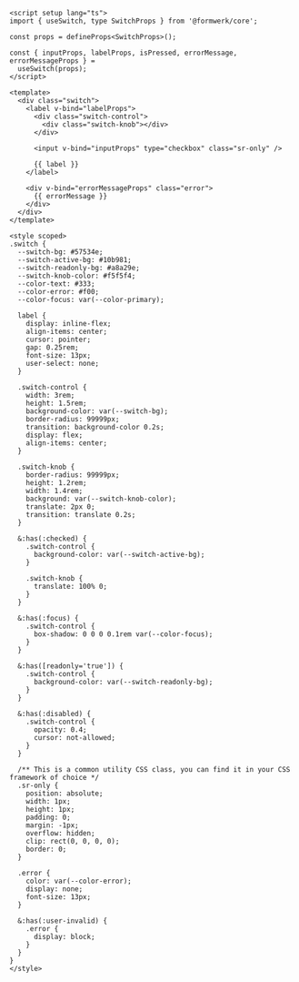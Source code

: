 ```vue collapse={28-118}
<script setup lang="ts">
import { useSwitch, type SwitchProps } from '@formwerk/core';

const props = defineProps<SwitchProps>();

const { inputProps, labelProps, isPressed, errorMessage, errorMessageProps } =
  useSwitch(props);
</script>

<template>
  <div class="switch">
    <label v-bind="labelProps">
      <div class="switch-control">
        <div class="switch-knob"></div>
      </div>

      <input v-bind="inputProps" type="checkbox" class="sr-only" />

      {{ label }}
    </label>

    <div v-bind="errorMessageProps" class="error">
      {{ errorMessage }}
    </div>
  </div>
</template>

<style scoped>
.switch {
  --switch-bg: #57534e;
  --switch-active-bg: #10b981;
  --switch-readonly-bg: #a8a29e;
  --switch-knob-color: #f5f5f4;
  --color-text: #333;
  --color-error: #f00;
  --color-focus: var(--color-primary);

  label {
    display: inline-flex;
    align-items: center;
    cursor: pointer;
    gap: 0.25rem;
    font-size: 13px;
    user-select: none;
  }

  .switch-control {
    width: 3rem;
    height: 1.5rem;
    background-color: var(--switch-bg);
    border-radius: 99999px;
    transition: background-color 0.2s;
    display: flex;
    align-items: center;
  }

  .switch-knob {
    border-radius: 99999px;
    height: 1.2rem;
    width: 1.4rem;
    background: var(--switch-knob-color);
    translate: 2px 0;
    transition: translate 0.2s;
  }

  &:has(:checked) {
    .switch-control {
      background-color: var(--switch-active-bg);
    }

    .switch-knob {
      translate: 100% 0;
    }
  }

  &:has(:focus) {
    .switch-control {
      box-shadow: 0 0 0 0.1rem var(--color-focus);
    }
  }

  &:has([readonly='true']) {
    .switch-control {
      background-color: var(--switch-readonly-bg);
    }
  }

  &:has(:disabled) {
    .switch-control {
      opacity: 0.4;
      cursor: not-allowed;
    }
  }

  /** This is a common utility CSS class, you can find it in your CSS framework of choice */
  .sr-only {
    position: absolute;
    width: 1px;
    height: 1px;
    padding: 0;
    margin: -1px;
    overflow: hidden;
    clip: rect(0, 0, 0, 0);
    border: 0;
  }

  .error {
    color: var(--color-error);
    display: none;
    font-size: 13px;
  }

  &:has(:user-invalid) {
    .error {
      display: block;
    }
  }
}
</style>
```
